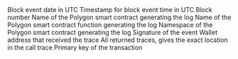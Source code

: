 <ParamField path="block_date">
Block event date in UTC
</ParamField>
<ParamField path="block_time">
Timestamp for block event time in UTC
</ParamField>
<ParamField path="block_number">
Block number
</ParamField>
<ParamField path="contract_name">
Name of the Polygon smart contract generating the log
</ParamField>
<ParamField path="function_name">
Name of the Polygon smart contract function generating the log
</ParamField>
<ParamField path="namespace">
Namespace of the Polygon smart contract generating the log
</ParamField>
<ParamField path="signature">
Signature of the event
</ParamField>
<ParamField path="to">
Wallet address that received the trace
</ParamField>
<ParamField path="trace_address">
All returned traces, gives the exact location in the call trace
</ParamField>
<ParamField path="tx_hash">
Primary key of the transaction
</ParamField>
